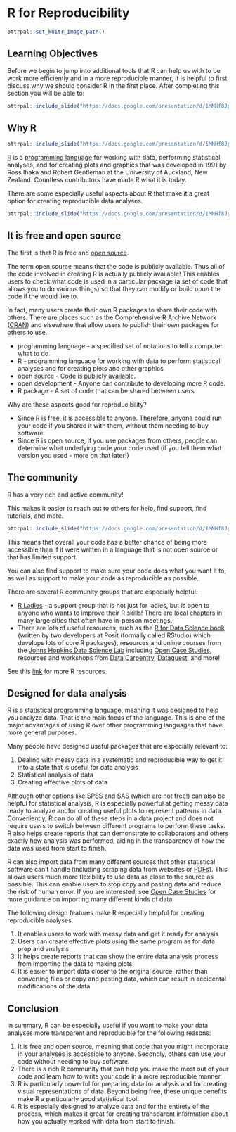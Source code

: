 
# R for Reproducibility


```r
ottrpal::set_knitr_image_path()
```

## Learning Objectives

Before we begin to jump into additional tools that R can help us with to be work more efficiently and in a more reproducible manner, it is helpful to first discuss why we should consider R in the first place. After completing this section you will be able to:

```r
ottrpal::include_slide("https://docs.google.com/presentation/d/1MNHf8JpolaEP_vQ_kB-1xRBF9wo3haCArRu117hBoHA/edit#slide=id.g21c5ab757ec_0_0")
```


## Why R

```r
ottrpal::include_slide("https://docs.google.com/presentation/d/1MNHf8JpolaEP_vQ_kB-1xRBF9wo3haCArRu117hBoHA/edit#slide=id.g21a84b32106_0_9")
```

[R](https://en.wikipedia.org/wiki/R_(programming_language)) is a [programming language](https://en.wikipedia.org/wiki/Programming_language) for working with data, performing statistical analyses, and for creating plots and graphics that was developed in 1991 by Ross Ihaka and Robert Gentleman at the University of Auckland, New Zealand. Countless contributors have made R what it is today. 

There are some especially useful aspects about R that make it a great option for creating reproducible data analyses. 

```r
ottrpal::include_slide("https://docs.google.com/presentation/d/1MNHf8JpolaEP_vQ_kB-1xRBF9wo3haCArRu117hBoHA/edit#slide=id.gcf1264c749_0_135")
```

## It is free and open source

The first is that R is free and [open source](https://opensource.com/resources/what-open-source). 

The term open source means that the code is publicly available.
Thus all of the code involved in creating R is actually publicly available! This enables users to check what code is used in a particular package (a set of code that allows you to do various things) so that they can modify or build upon the code if the would like to. 

In fact, many users create their own R packages to share their code with others.  There are places such as the Comprehensive R Archive Network ([CRAN](https://cran.r-project.org/)) and elsewhere that allow users to publish their own packages for others to use. 

<div class = "dictionary">
- programming language - a specified set of notations to tell a computer what to do
- R - programming language for working with data to perform statistical analyses and for creating plots and other graphics
- open source -  Code is publicly available.
- open development - Anyone can contribute to developing more R code.
- R package - A set of code that can be shared between users.

</div>

Why are these aspects good for reproducibility? 

- Since R is free, it is accessible to anyone. Therefore, anyone could run your code if you shared it with them, without them needing to buy software.
- Since R is open source, if you use packages from others, people can determine what underlying code your code used (if you tell them what version you used - more on that later!)

## The community

R has a very rich and active community!

This makes it easier to reach out to others for help, find support, find tutorials, and more. 

```r
ottrpal::include_slide("https://docs.google.com/presentation/d/1MNHf8JpolaEP_vQ_kB-1xRBF9wo3haCArRu117hBoHA/edit#slide=id.g21c5ab757ec_0_6")
```

This means that overall your code has a better chance of being more accessible than if it were written in a language that is not open source or that has limited support. 

You can also find support to make sure your code does what you want it to, as well as support to make your code as reproducible as possible.

There are several R community groups that are especially helpful:

- [R Ladies](https://www.rladies.org/) - a support group that is not just for ladies, but is open to anyone who wants to improve their R skills! There are local chapters in many large cities that often have in-person meetings. 
- There are lots of useful resources, such as the [R for Data Science book](https://r4ds.had.co.nz/) (written by two developers at Posit (formally called RStudio) which develops lots of core R packages), resources and online courses from the [Johns Hopkins Data Science Lab](https://jhudatascience.org/courses.html) including [Open Case Studies](https://www.opencasestudies.org/), resources and workshops from [Data Carpentry](https://datacarpentry.org/),  [Dataquest](https://www.dataquest.io/v2/), and more!

See this [link](https://jhudatascience.org/intro_to_r/resources.html) for more R resources.

## Designed for data analysis

R is a statistical programming language, meaning it was designed to help you analyze data. That is the main focus of the language. This is one of the major advantages of using R over other programming languages that have more general purposes. 

Many people have designed useful packages that are especially relevant to:

1) Dealing with messy data in a systematic and reproducible way to get it into a state that is useful for data analysis
2) Statistical analysis of data
3) Creating effective plots of data

Although other options like [SPSS](https://www.ibm.com/products/spss-statistics) and [SAS](https://www.sas.com/) (which are not free!) can also be helpful for statistical analysis, R is especially powerful at getting messy data ready to analyze andfor creating useful plots to represent patterns in data.  Conveniently, R can do all of these steps in a data project and does not require users to switch between different programs to perform these tasks. R also helps create reports that can demonstrate to collaborators and others exactly how analysis was performed, aiding in the transparency of how the data was used from start to finish.

R can also import data from many different sources that other statistical software can't handle (including scraping data from websites or [PDFs](https://www.adobe.com/acrobat/about-adobe-pdf.html)). This allows users much more flexibility to use data as close to the source as possible. This can enable users to stop copy and pasting data and reduce the risk of human error. If you are interested, see [Open Case Studies](https://www.opencasestudies.org/) for more guidance on importing many different kinds of data. 

The following design features make R especially helpful for creating reproducible analyses:

1. It enables users to work with messy data and get it ready for analysis 
1. Users can create effective plots using the same program as for data prep and analysis
1. It helps create reports that can show the entire data analysis process from importing the data to making plots
1. It is easier to import data closer to the original source, rather than converting files or copy and pasting data, which can result in accidental modifications of the data 


## Conclusion

In summary, R can be especially useful if you want to make your data analyses more transparent and reproducible for the following reasons:

1. It is free and open source, meaning that code that you might incorporate in your analyses is accessible to anyone. Secondly, others can use your code without needing to buy software.
2. There is a rich R community that can help you make the most out of your code and learn how to write your code in a more reproducible manner.
3. R is particularly powerful for preparing data for analysis and for creating visual representations of data. Beyond being free, these unique benefits make R a particularly good statistical tool.
4. R is especially designed to analyze data and for the entirety of the process, which makes it great for creating transparent information about how you actually worked with data from start to finish.









